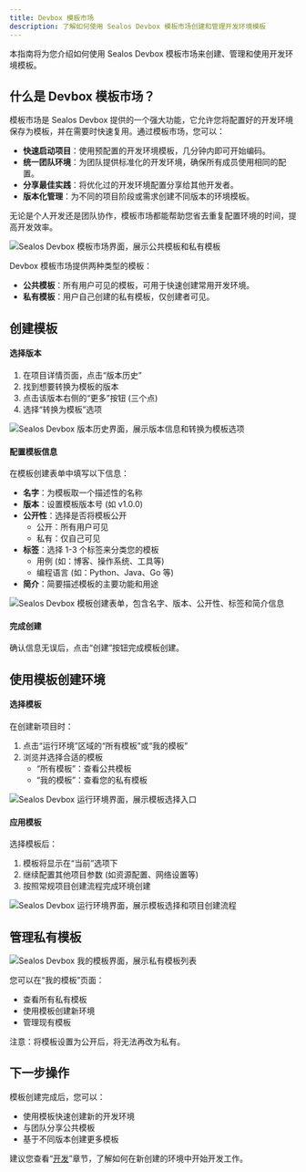 ```yaml
---
title: Devbox 模板市场
description: 了解如何使用 Sealos Devbox 模板市场创建和管理开发环境模板
---
```


本指南将为您介绍如何使用 Sealos Devbox 模板市场来创建、管理和使用开发环境模板。

## 什么是 Devbox 模板市场？

模板市场是 Sealos Devbox 提供的一个强大功能，它允许您将配置好的开发环境保存为模板，并在需要时快速复用。通过模板市场，您可以：

- **快速启动项目**：使用预配置的开发环境模板，几分钟内即可开始编码。
- **统一团队环境**：为团队提供标准化的开发环境，确保所有成员使用相同的配置。
- **分享最佳实践**：将优化过的开发环境配置分享给其他开发者。
- **版本化管理**：为不同的项目阶段或需求创建不同版本的环境模板。

无论是个人开发还是团队协作，模板市场都能帮助您省去重复配置环境的时间，提高开发效率。

![Sealos Devbox 模板市场界面，展示公共模板和私有模板](./images/devbox-template-market.zh-cn.png)

Devbox 模板市场提供两种类型的模板：

- **公共模板**：所有用户可见的模板，可用于快速创建常用开发环境。
- **私有模板**：用户自己创建的私有模板，仅创建者可见。

## 创建模板

<div className='steps [&_h4]:step'>

<h4>选择版本</h4>

1. 在项目详情页面，点击“版本历史”
2. 找到想要转换为模板的版本
3. 点击该版本右侧的“更多”按钮 (三个点)
4. 选择“转换为模板”选项

![Sealos Devbox 版本历史界面，展示版本信息和转换为模板选项](./images/devbox-template-market-convert-to-template.zh-cn.png)

<h4>配置模板信息</h4>

在模板创建表单中填写以下信息：

- **名字**：为模板取一个描述性的名称
- **版本**：设置模板版本号 (如 v1.0.0)
- **公开性**：选择是否将模板公开
  - 公开：所有用户可见
  - 私有：仅自己可见
- **标签**：选择 1-3 个标签来分类您的模板
  - 用例 (如：博客、操作系统、工具等)
  - 编程语言 (如：Python、Java、Go 等)
- **简介**：简要描述模板的主要功能和用途

![Sealos Devbox 模板创建表单，包含名字、版本、公开性、标签和简介信息](./images/devbox-template-market-create-form.zh-cn.png)

<h4>完成创建</h4>

确认信息无误后，点击“创建”按钮完成模板创建。

</div>

## 使用模板创建环境

<div className='steps [&_h4]:step'>

<h4>选择模板</h4>

在创建新项目时：

1. 点击“运行环境”区域的“所有模板”或“我的模板”
2. 浏览并选择合适的模板
   - “所有模板”：查看公共模板
   - “我的模板”：查看您的私有模板

![Sealos Devbox 运行环境界面，展示模板选择入口](./images/devbox-template-market-select-template.zh-cn.png)

<h4>应用模板</h4>

选择模板后：

1. 模板将显示在“当前”选项下
2. 继续配置其他项目参数 (如资源配置、网络设置等)
3. 按照常规项目创建流程完成环境创建

![Sealos Devbox 运行环境界面，展示模板选择和项目创建流程](./images/devbox-template-market-apply-template.zh-cn.png)

</div>

## 管理私有模板

![Sealos Devbox 我的模板界面，展示私有模板列表](./images/devbox-template-market-manage-private-template.zh-cn.png)

您可以在“我的模板”页面：
- 查看所有私有模板
- 使用模板创建新环境
- 管理现有模板

注意：将模板设置为公开后，将无法再改为私有。

## 下一步操作

模板创建完成后，您可以：
- 使用模板快速创建新的开发环境
- 与团队分享公共模板
- 基于不同版本创建更多模板

建议您查看“[开发](./develop)”章节，了解如何在新创建的环境中开始开发工作。